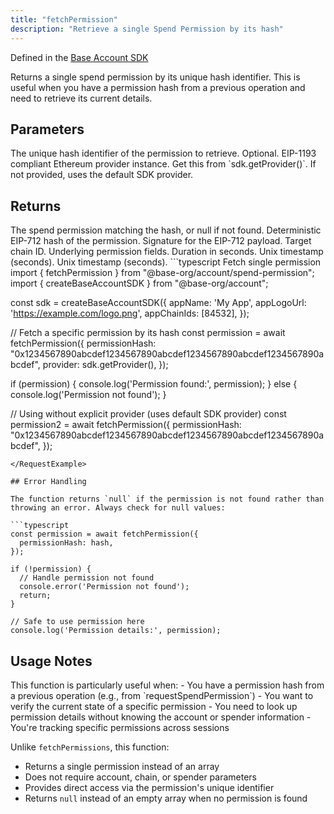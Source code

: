 ```yaml
---
title: "fetchPermission"
description: "Retrieve a single Spend Permission by its hash"
---
```


Defined in the [Base Account SDK](https://github.com/base/account-sdk)

<Info>
  Returns a single spend permission by its unique hash identifier. This is useful when you have a permission hash from a previous operation and need to retrieve its current details.
</Info>

## Parameters

<ParamField body="permissionHash" type="string" required>
  The unique hash identifier of the permission to retrieve.
</ParamField>

<ParamField body="provider" type="EIP1193Provider">
  Optional. EIP-1193 compliant Ethereum provider instance. Get this from `sdk.getProvider()`. If not provided, uses the default SDK provider.
</ParamField>

## Returns

<ResponseField name="permission" type="SpendPermission | null">
  The spend permission matching the hash, or null if not found.

<Expandable title="SpendPermission properties">
<ResponseField name="permissionHash" type="string">
Deterministic EIP-712 hash of the permission.
</ResponseField>

<ResponseField name="signature" type="string">
  Signature for the EIP-712 payload.
</ResponseField>

<ResponseField name="chainId" type="number">
  Target chain ID.
</ResponseField>

<ResponseField name="permission" type="object">
Underlying permission fields.

<Expandable title="permission fields">
<ResponseField name="account" type="address" />
<ResponseField name="spender" type="address" />
<ResponseField name="token" type="address" />
<ResponseField name="allowance" type="bigint" />
<ResponseField name="period" type="number">Duration in seconds.</ResponseField>
<ResponseField name="start" type="number">Unix timestamp (seconds).</ResponseField>
<ResponseField name="end" type="number">Unix timestamp (seconds).</ResponseField>
<ResponseField name="salt" type="string" />
<ResponseField name="extraData" type="string" />
</Expandable>
</ResponseField>
</Expandable>
</ResponseField>

<RequestExample>
```typescript Fetch single permission
import { fetchPermission } from "@base-org/account/spend-permission";
import { createBaseAccountSDK } from "@base-org/account";

const sdk = createBaseAccountSDK({
  appName: 'My App',
  appLogoUrl: 'https://example.com/logo.png',
  appChainIds: [84532],
});

// Fetch a specific permission by its hash
const permission = await fetchPermission({
  permissionHash: "0x1234567890abcdef1234567890abcdef1234567890abcdef1234567890abcdef",
  provider: sdk.getProvider(),
});

if (permission) {
  console.log('Permission found:', permission);
} else {
  console.log('Permission not found');
}

// Using without explicit provider (uses default SDK provider)
const permission2 = await fetchPermission({
  permissionHash: "0x1234567890abcdef1234567890abcdef1234567890abcdef1234567890abcdef",
});
```
</RequestExample>

## Error Handling

The function returns `null` if the permission is not found rather than throwing an error. Always check for null values:

```typescript
const permission = await fetchPermission({
  permissionHash: hash,
});

if (!permission) {
  // Handle permission not found
  console.error('Permission not found');
  return;
}

// Safe to use permission here
console.log('Permission details:', permission);
```

## Usage Notes

<Note>
This function is particularly useful when:
- You have a permission hash from a previous operation (e.g., from `requestSpendPermission`)
- You want to verify the current state of a specific permission
- You need to look up permission details without knowing the account or spender information
- You're tracking specific permissions across sessions
</Note>

Unlike `fetchPermissions`, this function:
- Returns a single permission instead of an array
- Does not require account, chain, or spender parameters
- Provides direct access via the permission's unique identifier
- Returns `null` instead of an empty array when no permission is found


<PolicyBanner />
